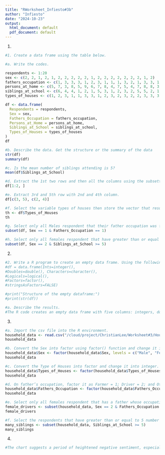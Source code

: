 ```yaml
---
title: "RWorksheet_Infiesto#3b"
author: "Infiesto"
date: "2024-10-23"
output:
  html_document: default
  pdf_document: default
---
```

1.
```r
#1. Create a data frame using the table below.

#a. Write the codes.

respondents <- 1:20
sex <- c(2, 2, 1, 2, 1, 2, 2, 2, 2, 2, 1, 2, 2, 2, 2, 2, 2, 2, 1, 2)
fathers_occupation <- c(1, 3, 3, 3, 1, 2, 3, 1, 1, 1, 3, 2, 1, 3, 3, 1, 3, 1, 2, 1)
persons_at_home <- c(5, 7, 3, 8, 5, 9, 6, 7, 8, 4, 7, 5, 4, 7, 8, 8, 3, 11, 7, 6)
siblings_at_school <- c(6, 4, 4, 1, 2, 1, 5, 3, 1, 2, 3, 2, 5, 5, 2, 1, 2, 5, 3, 2)
types_of_houses <- c(1, 2, 3, 1, 1, 3, 3, 1, 2, 3, 2, 3, 2, 2, 3, 3, 3, 3, 3, 2)

df <- data.frame(
  Respondents = respondents,
  Sex = sex,
  Fathers_Occupation = fathers_occupation,
  Persons_at_Home = persons_at_home,
  Siblings_at_School = siblings_at_school,
  Types_of_Houses = types_of_houses
)
df

#b. Describe the data. Get the structure or the summary of the data
str(df)
summary(df)

#c. Is the mean number of siblings attending is 5?
mean(df$Siblings_at_School)

#d. Extract the 1st two rows and then all the columns using the subsetting functions.
df[1:2, ]

#e. Extract 3rd and 5th row with 2nd and 4th column.
df[c(3, 5), c(2, 4)]

#f. Select the variable types of houses then store the vector that results as types_houses.
th <- df$Types_of_Houses
th

#g. Select only all Males respondent that their father occupation was farmer.
subset(df, Sex == 1 & Fathers_Occupation == 1)

#h. Select only all females respondent that have greater than or equal to 5 number of siblings attending school.
subset(df, Sex == 2 & Siblings_at_School >= 5)
```
2.
```r
#2. Write a R program to create an empty data frame. Using the following codes:
#df = data.frame(Ints=integer(),
#Doubles=double(), Characters=character(),
#Logicals=logical(),
#Factors=factor(),
#stringsAsFactors=FALSE)

#print("Structure of the empty dataframe:")
#print(str(df))

#a. Describe the results.
#The R code creates an empty data frame with five columns: integers, doubles, characters, logicals, and factors. The `str()` function displays that the data frame has these columns but no rows. Each column is an empty vector of its respective type, ready to hold data later.
```
3.
```r
#a. Import the csv file into the R environment.
household_data <- read.csv("/cloud/project/ChristianLee/Worksheet#3/HouseholdData.csv")
household_data

#b. Convert the Sex into factor using factor() function and change it into integer.[Legend: Male = 1 and Female = 2].
household_data$Sex <- factor(household_data$Sex, levels = c("Male", "Female"), labels = c(1, 2))
household_data

#c. Convert the Type of Houses into factor and change it into integer. [Legend: Wood = 1; Congrete = 2; Semi-Congrete = 3].
household_data$Types_of_Houses <- factor(household_data$Types_of_Houses, levels = c("Wood", "Congrete", "Semi-congrete"), labels = c(1, 2, 3))
household_data

#d. On father’s occupation, factor it as Farmer = 1; Driver = 2; and Others = 3.
household_data$Fathers_Occupation <- factor(household_data$Fathers_Occupation, levels = c(1, 2, 3), labels = c("Farmer", "Driver", "Others"))
household_data

#e. Select only all females respondent that has a father whose occupation is driver.
female_drivers <- subset(household_data, Sex == 2 & Fathers_Occupation == "Driver")
female_drivers

#f. Select the respondents that have greater than or equal to 5 number of siblings attending school.
many_siblings <- subset(household_data, Siblings_at_School >= 5)
many_siblings
```
4.
```r
#The chart suggests a period of heightened negative sentiment, especially on July 15 and 21. Neutral and positive sentiments are steady but less frequent. The data could reflect responses to specific events that triggered a wave of negative reactions on social media, with the exact events requiring further investigation to understand the context.
```

